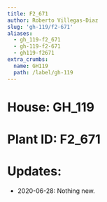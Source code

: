 ```yaml
---
title: F2_671
author: Roberto Villegas-Diaz
slug: 'gh-119/f2-671'
aliases:
  - gh_119-f2_671
  - gh-119-f2-671
  - gh119-f2671
extra_crumbs:
  name: GH119
  path: /label/gh-119
---
```


# **House**: GH_119
# **Plant ID**: F2_671
# **Updates**: 
 - 2020-06-28: Nothing new.
